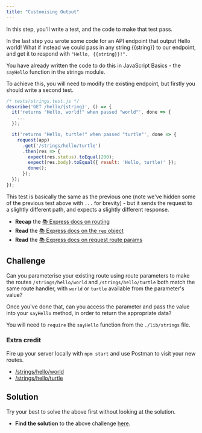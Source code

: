 ```yaml
---
title: "Customising Output"
---
```


In this step, you'll write a test, and the code to make that test pass.

In the last step you wrote some code for an API endpoint that output Hello world! What if instead we could pass in any string {{string}} to our endpoint, and get it to respond with `"Hello, {{string}}!".`

You have already written the code to do this in JavaScript Basics - the `sayHello` function in the strings module.

To achieve this, you will need to modify the existing endpoint, but firstly you should write a second test.

```js
/* tests/strings.test.js */
describe('GET /hello/{string}', () => {
  it('returns "Hello, world!" when passed "world"', done => {
    ...
  });

  it('returns "Hello, turtle!" when passed "turtle"', done => {
    request(app)
      .get('/strings/hello/turtle')
      .then(res => {
        expect(res.status).toEqual(200);
        expect(res.body).toEqual({ result: 'Hello, turtle!' });
        done();
      });
  });
});
```

This test is basically the same as the previous one (note we've hidden some of the previous test above with `...` for brevity) - but it sends the request to a slightly different path, and expects a slightly different response.

- **Recap** the [:books: Express docs on routing](https://expressjs.com/en/guide/routing.html)
- **Read** the [:books: Express docs on the `req` object](https://expressjs.com/en/4x/api.html#req)
- **Read** the [:books: Express docs on request route params](https://expressjs.com/en/4x/api.html#res)

## Challenge

Can you parameterise your existing route using route parameters to make the routes `/strings/hello/world` and `/strings/hello/turtle` both match the same route handler, with `world` or `turtle` available from the parameter's value?

Once you've done that, can you access the parameter and pass the value into your `sayHello` method, in order to return the appropriate data?

You will need to `require` the `sayHello` function from the `./lib/strings` file.

### Extra credit

Fire up your server locally with `npm start` and use Postman to visit your new routes.

- [/strings/hello/world](http://localhost:3000/strings/hello/world)
- [/strings/hello/turtle](http://localhost:3000/strings/hello/turtle)

## Solution

Try your best to solve the above first without looking at the solution.

- **Find the solution** to the above challenge [here](https://hackmd.io/@Yr7Q8gzkQUaCcF02NXvGtw/Sy4PVPig8).